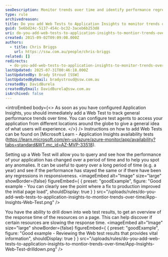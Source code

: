 ```yaml
---
seoDescription: Monitor trends over time and identify performance regressions with Application Insights web tests, tracking general performance from different locations worldwide.
type: rule
archivedreason:
title: Do you add Web Tests to Application Insights to monitor trends over time?
guid: 5e6bd24c-5137-454c-bc32-3aceb6b253d8
uri: do-you-add-web-tests-to-application-insights-to-montior-trends-over-time
created: 2015-09-02T09:09:08.000Z
authors:
  - title: Chris Briggs
    url: https://ssw.com.au/people/chris-briggs
related: []
redirects:
  - do-you-add-web-tests-to-application-insights-to-monitor-trends-over-time
lastUpdated: 2025-07-31T00:46:18.000Z
lastUpdatedBy: Brady Stroud [SSW]
lastUpdatedByEmail: bradystroud@ssw.com.au
createdBy: DavidBurela
createdByEmail: DavidBurela@ssw.com.au
isArchived: false
---
```


<introEmbed
  body={<>
As soon as you have configured Application Insights, you should immediately add a Web Test to track general performance trends over time. You can configure test agents to access your application from different locations around the globe to give a general idea of what users will experience.
  </>}
/>
Instructions on how to add Web Tests can be found on [Microsoft Learn - Application Insights availability tests
(https://learn.microsoft.com/en-us/azure/azure-monitor/app/availability?tabs=standard&WT.mc_id=AZ-MVP-33518).

Setting up a Web Test will allow you to query and see how the performance of your application has changed over a period of time and to help you spot any anomalies. It can be useful to query over a long period of time (e.g. a year) and see if the performance has stayed the same or if there have been any regressions in responsiveness.
<imageEmbed
  alt="Image"
  size="large"
  showBorder={false}
  figureEmbed={ {
    preset: "goodExample",
    figure: "Good example - You can clearly see the point where a fix to production improved the initial page load",
    shouldDisplay: true
  } }
  src="/uploads/rules/do-you-add-web-tests-to-application-insights-to-montior-trends-over-time/App-Insights-Web-Test.png"
/>

You have the ability to drill down into web test results, to get an overview of the response time of the resources on a page. This can help discover if certain resources are slowing the response time.
<imageEmbed
  alt="Image"
  size="large"
  showBorder={false}
  figureEmbed={ {
    preset: "goodExample",
    figure: "Good example - Reviewing the Web test results that provides vital information",
    shouldDisplay: true
  } }
  src="/uploads/rules/do-you-add-web-tests-to-application-insights-to-montior-trends-over-time/App-Insights-Web-Test-drilldown.png"
/>
